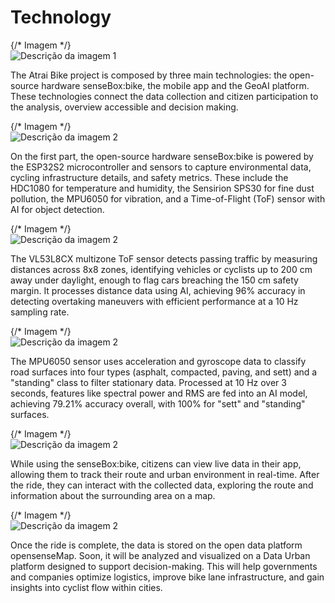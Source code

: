 # Technology

<div class="grid gap-12">
<div className="flex items-start flex-col md:flex-row">
  {/* Imagem */}
  <div className="w-full md:w-[40%] md:pr-4 flex justify-start">
    <img
      src="https://cloud.reedu.de/s/dLzPNGGP3o5MMHa/download"
      alt="Descrição da imagem 1"
      className="w-full object-cover"
    />
  </div>
  <p className="flex-1 pr-4 md:pr-0">
    The Atrai Bike project is composed by three main technologies: the open-source hardware senseBox:bike, the mobile app and the GeoAI platform. These technologies connect the data collection and citizen participation to the analysis, overview accessible and decision making.
  </p>
</div>

<div className="flex items-start flex-col md:flex-row mt-8">
  {/* Imagem */}
  <div className="w-full md:w-[40%] md:pr-4 flex justify-start">
    <img
      src="https://cloud.reedu.de/s/iseWrG7c2yTmSH8/download"
      alt="Descrição da imagem 2"
      className="w-full object-cover"
    />
  </div>
  <p className="flex-1">
    On the first part, the open-source hardware senseBox:bike is powered by the ESP32S2 microcontroller and sensors to capture environmental data, cycling infrastructure details, and safety metrics. These include the HDC1080 for temperature and humidity, the Sensirion SPS30 for fine dust pollution, the MPU6050 for vibration, and a Time-of-Flight (ToF) sensor with AI for object detection.
  </p>
</div>

<div className="flex items-start flex-col md:flex-row mt-8">
  {/* Imagem */}
  <div className="w-full md:w-[40%] md:pr-4 flex justify-start">
    <img
      src="https://cloud.reedu.de/s/mDYfaGgCrpqJyyp/download"
      alt="Descrição da imagem 2"
      className="w-full object-cover"
    />
  </div>
  <p className="flex-1">
    The VL53L8CX multizone ToF sensor detects passing traffic by measuring distances across 8x8 zones, identifying vehicles or cyclists up to 200 cm away under daylight, enough to flag cars breaching the 150 cm safety margin. It processes distance data using AI, achieving 96% accuracy in detecting overtaking maneuvers with efficient performance at a 10 Hz sampling rate.
  </p>
</div>

<div className="flex items-start flex-col md:flex-row mt-8">
  {/* Imagem */}
  <div className="w-full md:w-[40%] md:pr-4 flex justify-start">
    <img
      src="https://cloud.reedu.de/s/ERDwQbGoAcAoGff/download"
      alt="Descrição da imagem 2"
      className="w-full object-cover"
    />
  </div>
  <p className="flex-1">
    The MPU6050 sensor uses acceleration and gyroscope data to classify road surfaces into four types (asphalt, compacted, paving, and sett) and a "standing" class to filter stationary data. Processed at 10 Hz over 3 seconds, features like spectral power and RMS are fed into an AI model, achieving 79.21% accuracy overall, with 100% for "sett" and "standing" surfaces.
    </p>
</div>

<div className="flex items-start flex-col md:flex-row mt-8">
  {/* Imagem */}
  <div className="w-full md:w-[40%] md:pr-4 flex justify-start">
    <img
      src="https://cloud.reedu.de/s/y4a7S4x3eakHz8y/download"
      alt="Descrição da imagem 2"
      className="w-full object-cover"
    />
  </div>
  <p className="flex-1">
    While using the senseBox:bike, citizens can view live data in their app, allowing them to track their route and urban environment in real-time. After the ride, they can interact with the collected data, exploring the route and information about the surrounding area on a map.
    </p>
</div>

<div className="flex items-start flex-col md:flex-row mt-8">
 {/* Imagem */}
  <div className="w-full md:w-[40%] md:pr-4 flex justify-start">
    <img
      src="https://cloud.reedu.de/s/foCPcxL89PZSPDg/download"
      alt="Descrição da imagem 2"
      className="w-full object-cover"
    />
  </div>
  <p className="flex-1">
    Once the ride is complete, the data is stored on the open data platform opensenseMap. Soon, it will be analyzed and visualized on a Data Urban platform designed to support decision-making. This will help governments and companies optimize logistics, improve bike lane infrastructure, and gain insights into cyclist flow within cities.
  </p>
</div>
</div>